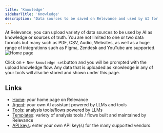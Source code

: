 ```yaml
---
title: 'Knowledge'
sidebarTitle: 'Knowledge'
description: 'Data sources to be saved on Relevance and used by AI for further analysis'
---
```


At Relevance, you can upload variety of data sources to be used by AI as knowledge or sources of 
truth. 
You are not limited to one or two data formats but many such as PDF, CSV, Audio, Websites, 
as well as a huge range of integrations such as Figma, Zendesk and YouTube are supported.
![Home page](/images/get-started/data.png)

Click on `+ New knowledge set`button and you will be prompted with the upload knowledge flow.
Any data that is uploaded as knowledge in any of your tools will also be stored and shown under this page.

## Links

* [Home](/get-started/key-concepts/home): your home page on Relevance
* [Agent](/get-started/key-concepts/agent): your own AI assistant powered by LLMs and tools
* [Tools](/get-started/key-concepts/tools): analysis tools/flows powered by LLMs
* [Templates](/get-started/key-concepts/templates): variety of analysis tools / flows built and maintained by Relevance
* [API keys](/get-started/key-concepts/api-keys): enter your own API key(s) for the many supported vendors 